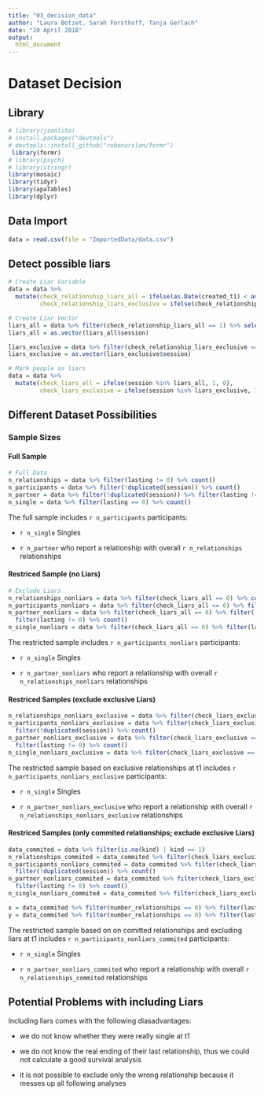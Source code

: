 ```yaml
---
title: "03_decision_data"
author: "Laura Botzet, Sarah Forsthoff, Tanja Gerlach"
date: "20 April 2018"
output:
  html_document
---
```


# Dataset Decision {.tabset}

## Library
```r
# library(jsonlite)
# install.packages("devtools")
# devtools::install_github("rubenarslan/formr")
 library(formr)
# library(psych)
# library(stringr)
library(mosaic)
library(tidyr)
library(apaTables)
library(dplyr)
```

## Data Import
```r
data = read.csv(file = "ImportedData/data.csv")
```

## Detect possible liars
```r
# Create Liar Variable
data = data %>%
  mutate(check_relationship_liars_all = ifelse(as.Date(created_t1) < as.Date(start), 0, 1),
         check_relationship_liars_exclusive = ifelse(check_relationship_liars_all == 1 & kind == 1, 1, 0))

# Create Liar Vector
liars_all = data %>% filter(check_relationship_liars_all == 1) %>% select(session)
liars_all = as.vector(liars_all$session)

liars_exclusive = data %>% filter(check_relationship_liars_exclusive == 1) %>% select(session)
liars_exclusive = as.vector(liars_exclusive$session)

# Mark people as liars
data = data %>%
  mutate(check_liars_all = ifelse(session %in% liars_all, 1, 0),
         check_liars_exclusive = ifelse(session %in% liars_exclusive, 1, 0))
``` 

## Different Dataset Possibilities {.active .tabset}
### Sample Sizes {.active .tabset}
#### Full Sample
```r
# Full Data
n_relationships = data %>% filter(lasting != 0) %>% count()
n_participants = data %>% filter(!duplicated(session)) %>% count()
n_partner = data %>% filter(!duplicated(session)) %>% filter(lasting != 0) %>% count()
n_single = data %>% filter(lasting == 0) %>% count()

```

The full sample includes `r n_participants` participants:

* `r n_single` Singles

* `r n_partner` who report a relationship with overall `r n_relationships` relationships

#### Restriced Sample (no Liars)

```r
# Exclude Liars
n_relationships_nonliars = data %>% filter(check_liars_all == 0) %>% count()
n_participants_nonliars = data %>% filter(check_liars_all == 0) %>% filter(!duplicated(session)) %>% count()
n_partner_nonliars = data %>% filter(check_liars_all == 0) %>% filter(!duplicated(session)) %>%
  filter(lasting != 0) %>% count()
n_single_nonliars = data %>% filter(check_liars_all == 0) %>% filter(lasting == 0) %>% count()
```

The restricted sample includes `r n_participants_nonliars` participants:

* `r n_single` Singles

* `r n_partner_nonliars` who report a relationship with overall `r n_relationships_nonliars` relationships

#### Restriced Samples (exclude exclusive Liars)
```r
n_relationships_nonliars_exclusive = data %>% filter(check_liars_exclusive == 0) %>% count()
n_participants_nonliars_exclusive = data %>% filter(check_liars_exclusive == 0) %>%
  filter(!duplicated(session)) %>% count()
n_partner_nonliars_exclusive = data %>% filter(check_liars_exclusive == 0) %>% filter(!duplicated(session)) %>%
  filter(lasting != 0) %>% count()
n_single_nonliars_exclusive = data %>% filter(check_liars_exclusive == 0) %>% filter(lasting == 0) %>% count()

```

The restricted sample based on exclusive relationships at t1 includes `r n_participants_nonliars_exclusive` participants:

* `r n_single` Singles

* `r n_partner_nonliars_exclusive` who report a relationship with overall `r n_relationships_nonliars_exclusive` relationships

#### Restriced Samples (only commited relationships; exclude exclusive Liars) {.active}
```r
data_commited = data %>% filter(is.na(kind) | kind == 1)
n_relationships_commited = data_commited %>% filter(check_liars_exclusive == 0) %>% count()
n_participants_nonliars_commited = data_commited %>% filter(check_liars_exclusive == 0) %>%
  filter(!duplicated(session)) %>% count()
n_partner_nonliars_commited = data_commited %>% filter(check_liars_exclusive == 0) %>% filter(!duplicated(session)) %>%
  filter(lasting != 0) %>% count()
n_single_nonliars_commited = data_commited %>% filter(check_liars_exclusive == 0) %>% filter(lasting == 0) %>% count()

x = data_commited %>% filter(number_relationships == 0) %>% filter(lasting == 0)
y = data_commited %>% filter(number_relationships == 0) %>% filter(lasting != 0)

```

The restricted sample based on on comitted relationships and excluding liars at t1 includes `r n_participants_nonliars_commited` participants:

* `r n_single` Singles

* `r n_partner_nonliars_commited` who report a relationship with overall `r n_relationships_commited` relationships

## Potential Problems with including Liars

Including liars comes with the following diasadvantages:

* we do not know whether they were really single at t1

* we do not know the real ending of their last relationship, thus we could not calculate a good survival analysis

* it is not possible to exclude only the wrong relationship because it messes up all following analyses
